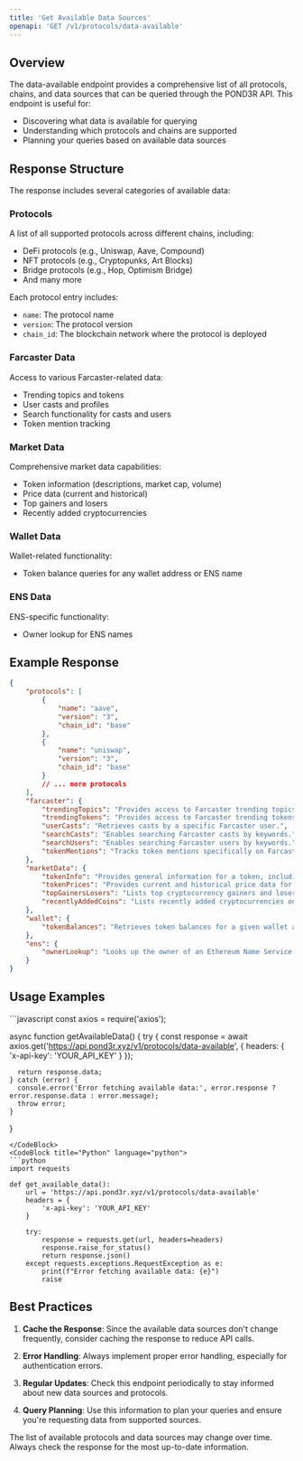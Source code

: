 ```yaml
---
title: 'Get Available Data Sources'
openapi: 'GET /v1/protocols/data-available'
---
```


## Overview

The data-available endpoint provides a comprehensive list of all protocols, chains, and data sources that can be queried through the POND3R API. This endpoint is useful for:

- Discovering what data is available for querying
- Understanding which protocols and chains are supported
- Planning your queries based on available data sources

## Response Structure

The response includes several categories of available data:

### Protocols

A list of all supported protocols across different chains, including:

- DeFi protocols (e.g., Uniswap, Aave, Compound)
- NFT protocols (e.g., Cryptopunks, Art Blocks)
- Bridge protocols (e.g., Hop, Optimism Bridge)
- And many more

Each protocol entry includes:
- `name`: The protocol name
- `version`: The protocol version
- `chain_id`: The blockchain network where the protocol is deployed

### Farcaster Data

Access to various Farcaster-related data:
- Trending topics and tokens
- User casts and profiles
- Search functionality for casts and users
- Token mention tracking

### Market Data

Comprehensive market data capabilities:
- Token information (descriptions, market cap, volume)
- Price data (current and historical)
- Top gainers and losers
- Recently added cryptocurrencies

### Wallet Data

Wallet-related functionality:
- Token balance queries for any wallet address or ENS name

### ENS Data

ENS-specific functionality:
- Owner lookup for ENS names

## Example Response

```json
{
    "protocols": [
        {
            "name": "aave",
            "version": "3",
            "chain_id": "base"
        },
        {
            "name": "uniswap",
            "version": "3",
            "chain_id": "base"
        }
        // ... more protocols
    ],
    "farcaster": {
        "trendingTopics": "Provides access to Farcaster trending topics.",
        "trendingTokens": "Provides access to Farcaster trending tokens.",
        "userCasts": "Retrieves casts by a specific Farcaster user.",
        "searchCasts": "Enables searching Farcaster casts by keywords.",
        "searchUsers": "Enables searching Farcaster users by keywords.",
        "tokenMentions": "Tracks token mentions specifically on Farcaster."
    },
    "marketData": {
        "tokenInfo": "Provides general information for a token, including description, market cap, and volume.",
        "tokenPrices": "Provides current and historical price data for tokens.",
        "topGainersLosers": "Lists top cryptocurrency gainers and losers.",
        "recentlyAddedCoins": "Lists recently added cryptocurrencies on market trackers."
    },
    "wallet": {
        "tokenBalances": "Retrieves token balances for a given wallet address or ENS name."
    },
    "ens": {
        "ownerLookup": "Looks up the owner of an Ethereum Name Service (ENS) name."
    }
}
```

## Usage Examples

<CodeGroup>
  <CodeBlock title="Node.js" language="javascript">
  ```javascript
  const axios = require('axios');

  async function getAvailableData() {
    try {
      const response = await axios.get('https://api.pond3r.xyz/v1/protocols/data-available', {
        headers: {
          'x-api-key': 'YOUR_API_KEY'
        }
      });
      
      return response.data;
    } catch (error) {
      console.error('Error fetching available data:', error.response ? error.response.data : error.message);
      throw error;
    }
  }
  ```
  </CodeBlock>
  <CodeBlock title="Python" language="python">
  ```python
  import requests

  def get_available_data():
      url = 'https://api.pond3r.xyz/v1/protocols/data-available'
      headers = {
          'x-api-key': 'YOUR_API_KEY'
      }
      
      try:
          response = requests.get(url, headers=headers)
          response.raise_for_status()
          return response.json()
      except requests.exceptions.RequestException as e:
          print(f"Error fetching available data: {e}")
          raise
  ```
  </CodeBlock>
</CodeGroup>

## Best Practices

1. **Cache the Response**: Since the available data sources don't change frequently, consider caching the response to reduce API calls.

2. **Error Handling**: Always implement proper error handling, especially for authentication errors.

3. **Regular Updates**: Check this endpoint periodically to stay informed about new data sources and protocols.

4. **Query Planning**: Use this information to plan your queries and ensure you're requesting data from supported sources.

<Warning>
  The list of available protocols and data sources may change over time. Always check the response for the most up-to-date information.
</Warning> 